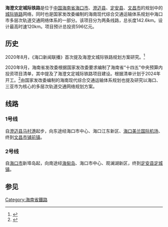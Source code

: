{{海南未来建设}}
'''海澄文定城际铁路'''是位于[[中国|中国]][[海南省|海南省]][[海口市|海口市]]、[[澄迈县|澄迈县]]、[[定安县|定安县]]、[[文昌市|文昌市]]的规划中的[[城际铁路|城际铁路]]网络，同时也是国家发改委编制的海南现代综合交通运输体系规划中海口市多层次轨道交通网络体系的一部分。该项目分为两条线路，总长度142.6km。设计最高时速120km。项目预计总投资596亿元。

==历史==

2020年8月，《海口新闻联播》首次提及海澄文城际铁路规划方案研究。<ref>{{cite web|url=http://s1.news.hkbtv.cn/web/hg_news.html?gid=4630575628192579584&num=2|title=海广网|publisher=|date=2020-08|access-date=2020-11-08|archive-date=2021-01-25|archive-url=https://web.archive.org/web/20210125070028/http://s1.news.hkbtv.cn/web/hg_news.html?gid=4630575628192579584&num=2|dead-url=no}}</ref>

2020年9月，海南省发改委根据国家发改委要求编制了海南省“十四五”中央预算内投资项目清单，其中提及了海澄文定城际铁路项目建设。根据清单计划于2024年开工。<ref>{{cite web|url=http://plan.hainan.gov.cn/sfgw/0400/202009/2c8e129a32fa4f29a8db052331d578ba/files/f8436f1be0c047019796cb9d2161a17e.pdf|title=《“十四五”推进海南全面深化改革开放和自由贸易港建设中央预算内投资储备项目清单（建议稿）》|publisher=海南省发展和改革委员会|date=2020-09}}</ref>由国家发改委编制的海南现代综合交通运输体系规划也提及研究以海口、三亚市为核心的多层次轨道交通网络规划方案。

==线路==

===1号线===

自[[澄迈县|澄迈县]][[海口港|马村港]]起步，向东途经海口市中心、海口江东新区、[[海口美兰国际机场|海口美兰国际机场]]、终到[[文昌市|文昌市]][[铺前镇|铺前镇]]。

===2号线===

自[[海口市|海口市]]新埠岛起，向南途经[[海甸岛|海甸岛]]、海口市中心、观澜湖新区，终到[[定安县|定安县]][[定城镇|定城镇]]。

==参见==
{{reflist}}

{{中华人民共和国的市郊铁路}}

[[Category:海南省鐵路|Category:海南省鐵路]]